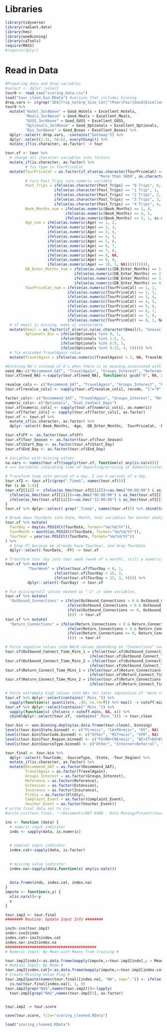 
# Libraries
```r
library(tidyverse)
library(radiant.data)
library(hms)
library(woeBinning)
library(caTools)
require(MASS)
#require(dplyr)
```

# Read in Data
```r
#Preparing data and drop variables
#select <- dplyr::select
tour0 <- read_csv("scoring_data.csv")
load("tour_clean_bin.RData") #version that includes binning
drop.vars <- c(grep("ID$|Trip_no|Grp_Size_Cat|^(Poor|Fair|Good|Excellent)", names(tour0)))
tour0 %>% 
  mutate("Hotel_3orAbove" = Good_Hotels + Excellent_Hotels,
         "Meals_3orAbove" = Good_Meals + Excellent_Meals,
         "GUSS_3orAbove" = Good_GUSS + Excellent_GUSS,
         "Optionals_3orAbove" = Good_Optionals + Excellent_Optionals,
         "Bus_3orAbove" = Good_Buses + Excellent_Buses) %>% 
  dplyr::select(-drop.vars, -contains("Gateway")) %>%
  dplyr::select(1:31, 58:62, everything()) %>%
  mutate_if(is.character, as.factor) -> tour
```

```r
tour.xf <- tour %>%
  # change all character variables into factors
  mutate_if(is.character, as.factor) %>%
         # fix typo in TourPriceCat
  mutate(TourPriceCat = as.factor(if_else(as.character(TourPriceCat) == "More than 50", 
                                          "More than 5000", as.character(TourPriceCat))),
         # turn Past_Trips into numeric variable
         Past_Trips = ifelse(as.character(Past_Trips) == "0 Trips", 0,
                      ifelse(as.character(Past_Trips) == "1 Trip", 1,
                      ifelse(as.character(Past_Trips) == "2 Trips", 2,
                      ifelse(as.character(Past_Trips) == "3 Trips", 3,
                      ifelse(as.character(Past_Trips) == "4 Trips", 4, NA))))),
         Book_Months_num = ifelse(as.numeric(Book_Months) == 1, 4,
                           ifelse(as.numeric(Book_Months) == 4, 5,
                           ifelse(as.numeric(Book_Months) == 5, 1, as.numeric(Book_Months)))),
         Age_num = ifelse(as.numeric(Age) == 1, 2,
                   ifelse(as.numeric(Age) == 2, 3,
                   ifelse(as.numeric(Age) == 3, 4,
                   ifelse(as.numeric(Age) == 4, 5,
                   ifelse(as.numeric(Age) == 5, 6,
                   ifelse(as.numeric(Age) == 6, 7,
                   ifelse(as.numeric(Age) == 7, 8,
                   ifelse(as.numeric(Age) == 8, NA,
                   ifelse(as.numeric(Age) == 9, 9,
                   ifelse(as.numeric(Age) == 10, 1, NA)))))))))),
         DB_Enter_Months_num = ifelse(as.numeric(DB_Enter_Months) == 1, 2,
                               ifelse(as.numeric(DB_Enter_Months) == 2, 3,
                               ifelse(as.numeric(DB_Enter_Months) == 3, 4,
                               ifelse(as.numeric(DB_Enter_Months) == 4, 1, NA)))),
         TourPriceCat_num = ifelse(as.numeric(TourPriceCat) == 1, 2,
                            ifelse(as.numeric(TourPriceCat) == 2, 3,
                            ifelse(as.numeric(TourPriceCat) == 3, 4,
                            ifelse(as.numeric(TourPriceCat) == 4, 5,
                            ifelse(as.numeric(TourPriceCat) == 5, 6,
                            ifelse(as.numeric(TourPriceCat) == 6, 7,
                            ifelse(as.numeric(TourPriceCat) == 7, 8,
                            ifelse(as.numeric(TourPriceCat) == 8, 1, NA))))))))) %>%
  # if email is missing, make it unavailable
  mutate(Email = as.factor(if_else(is.na(as.character(Email)), "Unavailable", as.character(Email))),
         Optionals_Bin = ifelse(Optionals %in% 0, 1,
                         ifelse(Optionals %in% 1:5, 2,
                         ifelse(Optionals %in% 6:9, 3,
                         ifelse(Optionals %in% 9:12, 4, 5))))) %>% 
  # fix miscoded TravelAgain value
  mutate(TravelAgain = ifelse(as.numeric(TravelAgain) > 2, NA, TravelAgain))

#Entering NA's instead of 0's when there is no meaning associated with 0
need_NA<-c("Recommend_GAT", "TravelAgain", "Groups_Interest", "Reference", "Overall_Impression", "Pre_Departure", "Flight_Itin")
tour.xf[need_NA] <-sapply(tour.xf[need_NA], function(x) gsub("0", NA, x))

revalue_cols <- c("Recommend_GAT", "TravelAgain", "Groups_Interest", "Reference")
tour.xf[revalue_cols] <- sapply(tour.xf[revalue_cols], recode, "1"="0", "2"="1")

factor_cols<- c("Recommend_GAT", "TravelAgain", "Groups_Interest", "Reference", "Overall_Impression", "Pre_Departure", "Flight_Itin", "TD_Overall", "Extension", "Insurance", "FltGty", "Complaint_Event", "Voucher_Event")
numeric_cols<- c("Optionals", "Eval_Contact_Days")
tour.xf[numeric_cols] <- sapply(tour.xf[numeric_cols], as.numeric)
tour.xf[factor_cols] <- sapply(tour.xf[factor_cols], as.factor)
tour.xf <- tour.xf %>%
  mutate_if(is.character, as.factor) %>%
  dplyr::select(-Book_Months, -Age, -DB_Enter_Months, -TourPriceCat, -Promo_Disc, -Optionals)
```

```r
tour.xf$FY <- as.factor(tour.xf$FY)
tour.xf$Tour_Season <- as.factor(tour.xf$Tour_Season)
tour.xf$Start_Day <- as.factor(tour.xf$Start_Day)
tour.xf$End_Day <- as.factor(tour.xf$End_Day)

# Variables with missing values
na.vars <- names(tour.xf)[sapply(tour.xf, function(x) any(is.na(x)))]
# ==> Variables indicating time of departing/arriving at domestic/international airports have missing values.

# Transform time into period of a day. I use 4 periods of a day.
tour.xf2 <- tour.xf[c(grep("_Time$", names(tour.xf)))]
for (i in 1:4){
tour.xf2[[i]] <- ifelse(as_hms(tour.xf2[[i]])>=as.hms("00:00:00") & as_hms(tour.xf2[[i]])<=as.hms("05:59:59"),"Night",
  ifelse(as_hms(tour.xf2[[i]])>=as.hms("06:00:00") & as_hms(tour.xf2[[i]])<=as.hms("11:59:59"),"Morning",
  ifelse(as_hms(tour.xf2[[i]])>=as.hms("12:00:00") & as_hms(tour.xf2[[i]])<=as.hms("17:59:59"),"Afternoon","Evening")))
}
tour.xf %>% dplyr::select(-grep("_Time$", names(tour.xf))) %>% cbind(tour.xf2) -> tour.xf

# Break down TourDate into Date, Month, Year variables for better analysis
tour.xf %>% mutate(
  TourDay = day(as.POSIXlt(TourDate, format="%m/%d/%Y")),
  TourMonth = month(as.POSIXlt(TourDate, format="%m/%d/%Y")),
  TourYear = year(as.POSIXlt(TourDate, format="%m/%d/%Y"))
) %>% 
  # Drop FY because we already have TourYear, and drop TourDate
  dplyr::select(-TourDate, -FY) -> tour.xf

# Transform tour day into tour week (week of a month), still a numerical variable 
tour.xf %>% mutate(
          "TourWeek" = ifelse(tour.xf$TourDay < 8, 1,
                      ifelse(tour.xf$TourDay < 15, 2,
                      ifelse(tour.xf$TourDay < 22, 3, 4)))) %>% 
          dplyr::select(-TourDay) -> tour.xf

# Fix missing/null values masked as "-1" in some variables.
tour.xf %>% mutate(
  "Outbound_Connections" = ifelse(Outbound_Connections < 0 & Outbound_Connect_Time_Mins_2 > 0, 2,
                            ifelse(Outbound_Connections < 0 & Outbound_Connect_Time_Mins_1 > 0, 1,
                            ifelse(Outbound_Connections >= 0, Outbound_Connections, 0
                            )))) -> tour.xf
tour.xf %>% mutate(
  "Return_Connections" = ifelse(Return_Connections < 0 & Return_Connect_Time_Mins_2 > 0, 2,
                            ifelse(Return_Connections < 0 & Return_Connect_Time_Mins_1 > 0, 1,
                            ifelse(Return_Connections >= 0, Return_Connections, 0
                            )))) -> tour.xf

# Force negative values into NA/0 values depending on "Connections" variables to ensure logical imputation later
tour.xf$Outbound_Connect_Time_Mins_1 = ifelse(tour.xf$Outbound_Connections == 0, 0, 
                                      ifelse(tour.xf$Outbound_Connect_Time_Mins_1 <= 0, NA, tour.xf$Outbound_Connect_Time_Mins_1))
tour.xf$Outbound_Connect_Time_Mins_2 = ifelse(tour.xf$Outbound_Connections %in% c(0, 1), 0, 
                                      ifelse(tour.xf$Outbound_Connect_Time_Mins_2 <= 0, NA, tour.xf$Outbound_Connect_Time_Mins_2))
tour.xf$Return_Connect_Time_Mins_1 = ifelse(tour.xf$Return_Connections == 0, 0, 
                                      ifelse(tour.xf$Return_Connect_Time_Mins_1 <= 0, NA, tour.xf$Return_Connect_Time_Mins_1))
tour.xf$Return_Connect_Time_Mins_2 = ifelse(tour.xf$Return_Connections %in% c(0, 1), 0, 
                                      ifelse(tour.xf$Return_Connect_Time_Mins_2 <= 0, NA, tour.xf$Return_Connect_Time_Mins_2))

# Force extremely high values into NAs for later imputation of "more reasonable" values
tour.xf %>% dplyr::select(contains("_Mins_")) %>% 
  sapply(function(x) quantile(x, .99, na.rm=T)) %>% max() -> cutoff.mins # Use 99th percentile as threshold
tour.xf %>% dplyr::select(contains("_Mins_")) %>%
  sapply(function(x) ifelse(x > cutoff.mins, NA, x)) %>% 
  cbind(dplyr::select(tour.xf, -contains("_Mins_"))) -> tour.clean
```


```r
tour.bin <- woe.binning.deploy(as.data.frame(tour.clean), binning)
levels(tour.bin$State.binned) <- c("FL+misc", "CA+PA+misc", "NY", NA)
levels(tour.bin$TourCode.binned) <- c("Other", "MIT+misc", "VFR", NA)
levels(tour.bin$Tour_Region.binned) <- c("FS+MD+CNE+misc", "BI+IT+EU+EC+misc", "AM", NA)
levels(tour.bin$SourceType.binned) <- c("Other", "Internet+Referral", "Old Src IDs+misc", NA)
```

```r
tour.final <- tour.bin %>%
  dplyr::select(-TourCode, -SourceType, -State, -Tour_Region) %>%
  mutate_if(is.character, as.factor) %>% 
  mutate(Recommend_GAT = as.factor(Recommend_GAT),
         TravelAgain = as.factor(TravelAgain),
         Groups_Interest = as.factor(Groups_Interest),
         Reference = as.factor(Reference),
         Extension = as.factor(Extension),
         Insurance = as.factor(Insurance),
         FltGty = as.factor(FltGty),
         Complaint_Event = as.factor(Complaint_Event),
         Voucher_Event = as.factor(Voucher_Event))
# write final data set to csv
#write_csv(tour.final, "~/Documents/MAT 8480 - Data Mining/Project/tour.final.csv")
```

```r
inx <- function (data) { 
  # numeric input indicator
  indx <- sapply(data, is.numeric)
  
  
  # nominal input indicator
  index.cat<-sapply(data, is.factor)
  
  
  # missing value indicator
  index.na<-sapply(data,function(x) any(is.na(x)))
 
  
  data.frame(indx, index.cat, index.na)
}
impute <- function(x,y) {
  x[is.na(x)]<-y
  x
}

```

```r
tour.imp2 <- tour.final
######## Routine: Update Input Info ########

inx3<-inx(tour.imp2)
indx<-inx3$indx
index.cat<-inx3$index.cat
index.na<-inx3$index.na
#########################################
# Numeric Input: By Mean with Means from training #

tour.imp2[indx]<-as.data.frame(mapply(impute,x=tour.imp2[indx],y = Mean))
# Nominal Input: By Mode #
tour.imp2[index.cat]<-as.data.frame(mapply(impute,x=tour.imp2[index.cat],y = Mode))
# Create Missing Value Flag #
tour.imp2[paste(names(tour.final)[index.na], "NA", sep=".")] <- ifelse(
  is.na(tour.final[index.na]), 1, 0)
tour.imp2[grep("NA$",names(tour.imp2))]<-lapply(
  tour.imp2[grep("NA$",names(tour.imp2))], as.factor) 


tour.imp2 -> tour.score

save(tour.score, file="scoring_cleaned.RData")

load("scoring_cleaned.RData")
```
